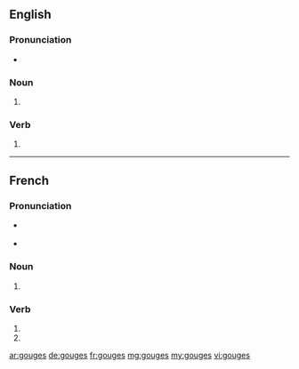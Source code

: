 ==English==

===Pronunciation===
* {{IPA|/ɡaʊdʒəz/|lang=en}}

===Noun===
{{head|en|noun plural form}}

# {{plural of|gouge|lang=en}}

===Verb===
{{head|en|verb form}}

# {{en-third-person singular of|gouge}}

----

==French==

===Pronunciation===
* {{a|France}} {{IPA|/ɡuːʒ/|lang=fr}}
* {{a|Québec}} {{IPA|/ɡʊːʒ/|lang=fr}}

===Noun===
{{head|fr|noun plural form|g=f}}

# {{plural of|gouge|lang=fr}}

===Verb===
{{fr-verb-form}}

# {{inflection of|gouger||2|s|pres|indc|lang=fr}}
# {{inflection of|gouger||2|s|pres|subj|lang=fr}}

[[ar:gouges]]
[[de:gouges]]
[[fr:gouges]]
[[mg:gouges]]
[[my:gouges]]
[[vi:gouges]]